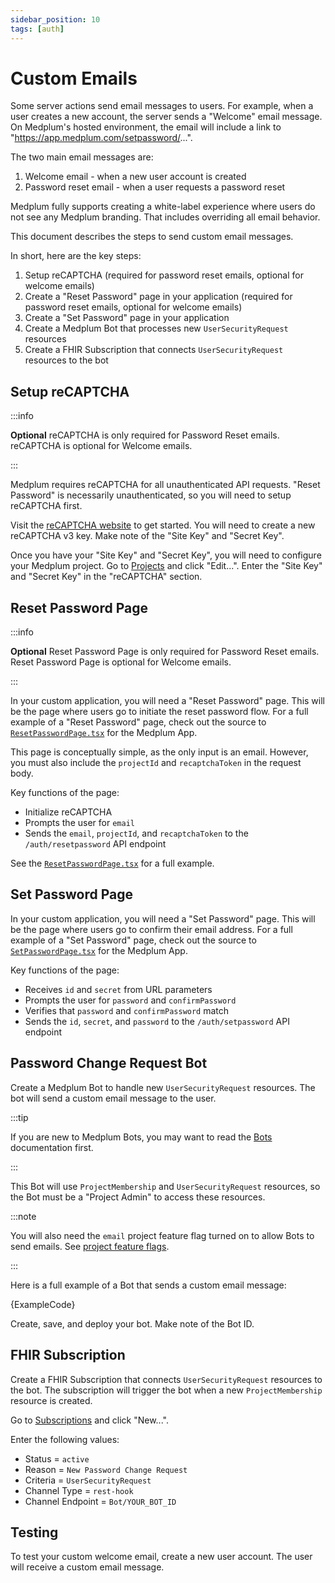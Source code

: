 ```yaml
---
sidebar_position: 10
tags: [auth]
---
```



# Custom Emails

Some server actions send email messages to users. For example, when a user creates a new account, the server sends a "Welcome" email message. On Medplum's hosted environment, the email will include a link to "https://app.medplum.com/setpassword/...".

The two main email messages are:

1. Welcome email - when a new user account is created
2. Password reset email - when a user requests a password reset

Medplum fully supports creating a white-label experience where users do not see any Medplum branding. That includes overriding all email behavior.

This document describes the steps to send custom email messages.

In short, here are the key steps:

1. Setup reCAPTCHA (required for password reset emails, optional for welcome emails)
2. Create a "Reset Password" page in your application (required for password reset emails, optional for welcome emails)
3. Create a "Set Password" page in your application
4. Create a Medplum Bot that processes new `UserSecurityRequest` resources
5. Create a FHIR Subscription that connects `UserSecurityRequest` resources to the bot

## Setup reCAPTCHA

:::info

**Optional** reCAPTCHA is only required for Password Reset emails. reCAPTCHA is optional for Welcome emails.

:::

Medplum requires reCAPTCHA for all unauthenticated API requests. "Reset Password" is necessarily unauthenticated, so you will need to setup reCAPTCHA first.

Visit the [reCAPTCHA website](https://www.google.com/recaptcha/about/) to get started. You will need to create a new reCAPTCHA v3 key. Make note of the "Site Key" and "Secret Key".

Once you have your "Site Key" and "Secret Key", you will need to configure your Medplum project. Go to [Projects](https://app.medplum.com/Project) and click "Edit...". Enter the "Site Key" and "Secret Key" in the "reCAPTCHA" section.

## Reset Password Page

:::info

**Optional** Reset Password Page is only required for Password Reset emails. Reset Password Page is optional for Welcome emails.

:::

In your custom application, you will need a "Reset Password" page. This will be the page where users go to initiate the reset password flow. For a full example of a "Reset Password" page, check out the source to [`ResetPasswordPage.tsx`](https://github.com/medplum/medplum/blob/main/packages/app/src/ResetPasswordPage.tsx) for the Medplum App.

This page is conceptually simple, as the only input is an email. However, you must also include the `projectId` and `recaptchaToken` in the request body.

Key functions of the page:

- Initialize reCAPTCHA
- Prompts the user for `email`
- Sends the `email`, `projectId`, and `recaptchaToken` to the `/auth/resetpassword` API endpoint

See the [`ResetPasswordPage.tsx`](https://github.com/medplum/medplum/blob/main/packages/app/src/ResetPasswordPage.tsx) for a full example.

## Set Password Page

In your custom application, you will need a "Set Password" page. This will be the page where users go to confirm their email address. For a full example of a "Set Password" page, check out the source to [`SetPasswordPage.tsx`](https://github.com/medplum/medplum/blob/main/packages/app/src/SetPasswordPage.tsx) for the Medplum App.

Key functions of the page:

- Receives `id` and `secret` from URL parameters
- Prompts the user for `password` and `confirmPassword`
- Verifies that `password` and `confirmPassword` match
- Sends the `id`, `secret`, and `password` to the `/auth/setpassword` API endpoint

## Password Change Request Bot

Create a Medplum Bot to handle new `UserSecurityRequest` resources. The bot will send a custom email message to the user.

:::tip

If you are new to Medplum Bots, you may want to read the [Bots](/docs/bots) documentation first.

:::

This Bot will use `ProjectMembership` and `UserSecurityRequest` resources, so the Bot must be a "Project Admin" to access these resources.

:::note

You will also need the `email` project feature flag turned on to allow Bots to send emails. See [project feature flags](/docsdocs/self-hosting/project-settings#project-feature-flags).

:::

Here is a full example of a Bot that sends a custom email message:

<MedplumCodeBlock language="ts" selectBlocks="customEmails" showLineNumbers>
  {ExampleCode}
</MedplumCodeBlock>

Create, save, and deploy your bot. Make note of the Bot ID.

## FHIR Subscription

Create a FHIR Subscription that connects `UserSecurityRequest` resources to the bot. The subscription will trigger the bot when a new `ProjectMembership` resource is created.

Go to [Subscriptions](https://app.medplum.com/Subscription) and click "New...".

Enter the following values:

- Status = `active`
- Reason = `New Password Change Request`
- Criteria = `UserSecurityRequest`
- Channel Type = `rest-hook`
- Channel Endpoint = `Bot/YOUR_BOT_ID`

## Testing

To test your custom welcome email, create a new user account. The user will receive a custom email message.
